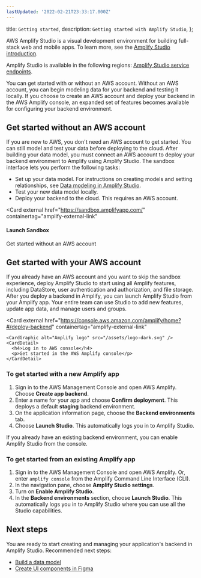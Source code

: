 ```yaml
---
lastUpdated: '2022-02-21T23:33:17.000Z'
---
```

  title: `Getting started`,
  description: `Getting started with Amplify Studio`,
};

AWS Amplify Studio is a visual development environment for building full-stack web and mobile apps. To learn more, see the [Amplify Studio introduction](/console/).

Amplify Studio is available in the following regions: [Amplify Studio service endpoints](https://docs.aws.amazon.com/general/latest/gr/amplify.html#amplifyadmin_region).

You can get started with or without an AWS account. Without an AWS account, you can begin modeling data for your backend and testing it locally. If you choose to create an AWS account and deploy your backend in the AWS Amplify console, an expanded set of features becomes available for configuring your backend environment.

## Get started without an AWS account 

If you are new to AWS, you don't need an AWS account to get started. You can still model and test your data before deploying to the cloud. After building your data model, you must connect an AWS account to deploy your backend environment to Amplify using Amplify Studio. The sandbox interface lets you perform the following tasks:
 * Set up your data model. For instructions on creating models and setting relationships, see [Data modeling in Amplify Studio](/console/data/data-model#Data-modeling-in-the-Admin-UI).
 * Test your new data model locally.
 * Deploy your backend to the cloud. This requires an AWS account.

<Card
  external
  href="https://sandbox.amplifyapp.com/"
  containertag="amplify-external-link"
>
  <CardGraphic alt="Amplify Studio logo" src="/images/console/adminui.svg" />
  <CardDetail>
    <h4>Launch Sandbox</h4>
    <p>Get started without an AWS account</p>
  </CardDetail>
</Card>

## Get started with your AWS account

If you already have an AWS account and you want to skip the sandbox experience, deploy Amplify Studio to start using all Amplify features, including DataStore, user authentication and authorization, and file storage. After you deploy a backend in Amplify, you can launch Amplify Studio from your Amplify app. Your entire team can use Studio to add new features, update app data, and manage users and groups.

<Card
    external
    href="https://console.aws.amazon.com/amplify/home?#/deploy-backend"
    containertag="amplify-external-link"
  >
    <CardGraphic alt="Amplify logo" src="/assets/logo-dark.svg" />
    <CardDetail>
      <h4>Log in to AWS console</h4>
      <p>Get started in the AWS Amplify console</p>
    </CardDetail>
  </Card>

### To get started with a new Amplify app
1. Sign in to the AWS Management Console and open AWS Amplify. Choose **Create app backend**.
2. Enter a name for your app and choose **Confirm deployment**. This deploys a default **staging** backend environment.
3. On the application information page, choose the **Backend environments** tab.
4. Choose **Launch Studio**. This automatically logs you in to Amplify Studio.

If you already have an existing backend environment, you can enable Amplify Studio from the console.

### To get started from an existing Amplify app

1. Sign in to the AWS Management Console and open AWS Amplify. Or, enter `amplify console` from the Amplify Command Line Interface (CLI).
2. In the navigation pane, choose **Amplify Studio settings**.
3. Turn on **Enable Amplify Studio**. 
4. In the **Backend environments** section, choose **Launch Studio**.  This automatically logs you in to Amplify Studio where you can use all the Studio capabilities.

## Next steps

You are ready to start creating and managing your application's backend in Amplify Studio. Recommended next steps:
  * [Build a data model](/console/data/data-model)
  * [Create UI components in Figma](/console/uibuilder/figmatocode/)
  
  
 

